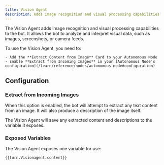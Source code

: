 ```yaml
---
title: Vision Agent
description: Adds image recognition and visual processing capabilities to your bot.
---
```


The Vision Agent adds image recognition and visual processing capabilities to the bot. It allows the bot to analyze and interpret visual data, such as images, screenshots, or camera feeds.

<Info>
    To use the Vision Agent, you need to:
    
    - Add the **Extract Content from Image** Card to your Autonomous Node
    - Enable **Extract from Incoming Images** in your [Autonomous Node's configuration](/learn/reference/nodes/autonomous-node#configuration)
</Info>

## Configuration

### Extract from Incoming Images

When this option is enabled, the bot will attempt to extract any text content from an image. It will also produce a description of the image itself.

The Vision Agent will save any extracted content and descriptions to the variable it exposes.

### Exposed Variables

The Vision Agent exposes one variable for use:

```
{{turn.Visionagent.content}}
```
